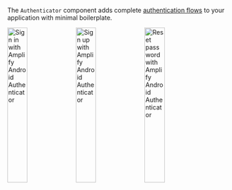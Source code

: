 
The `Authenticator` component adds complete [authentication flows](https://docs.amplify.aws/lib/auth/getting-started/q/platform/android) to your application with minimal boilerplate.

<Flex direction="row" justifyContent="space-between">
  <Image alt="Sign in with Amplify Android Authenticator" width="30%" src="/android/authenticator/sign-in.png" />
  <Image alt="Sign up with Amplify Android Authenticator" width="30%" src="/android/authenticator/sign-up.png" />
  <Image alt="Reset password with Amplify Android Authenticator" width="30%" src="/android/authenticator/password-reset.png" />
</Flex>
